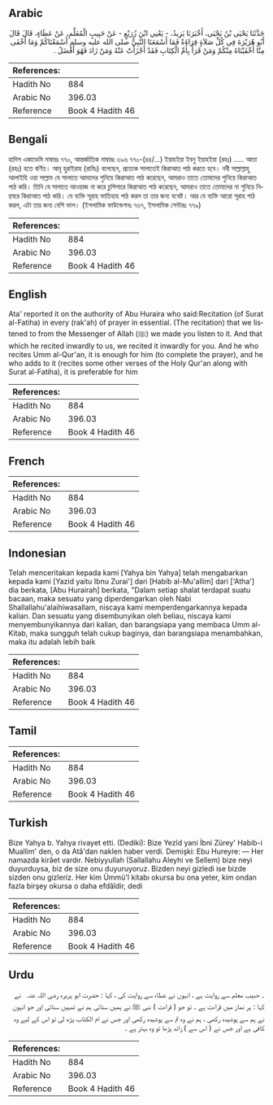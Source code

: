 ## Arabic


<div dir="rtl" lang="ar" style={{fontSize:'larger',backgroundColor:'#f8f9fa',padding:20}}>
حَدَّثَنَا يَحْيَى بْنُ يَحْيَى، أَخْبَرَنَا يَزِيدُ، - يَعْنِي ابْنَ زُرَيْعٍ - عَنْ حَبِيبٍ الْمُعَلِّمِ، عَنْ عَطَاءٍ، قَالَ قَالَ أَبُو هُرَيْرَةَ فِي كُلِّ صَلاَةٍ قِرَاءَةٌ فَمَا أَسْمَعَنَا النَّبِيُّ صلى الله عليه وسلم أَسْمَعْنَاكُمْ وَمَا أَخْفَى مِنَّا أَخْفَيْنَاهُ مِنْكُمْ وَمَنْ قَرَأَ بِأُمِّ الْكِتَابِ فَقَدْ أَجْزَأَتْ عَنْهُ وَمَنْ زَادَ فَهُوَ أَفْضَلُ ‏.‏
</div>
<div style={{backgroundColor:'#f8f9fa',padding:20, marginBottom: 10}}><table> <thead> <tr> <th>References:</th> <th></th> </tr> </thead> <tbody><tr><td>Hadith No</td><td>884</td></tr><tr><td>Arabic No</td><td>396.03</td></tr><tr><td>Reference</td><td>Book 4 Hadith 46</td></tr></tbody></table></div>

## Bengali


<div dir="ltr" lang="bn" style={{fontSize:'larger',backgroundColor:'#f8f9fa',padding:20}}>
হাদিস একাডেমি নাম্বারঃ ৭৭০, আন্তর্জাতিক নাম্বারঃ ৩৯৬ ৭৭০-(৪৪/...) ইয়াহইয়া ইবনু ইয়াহইয়া (রহঃ) ..... আতা (রহঃ) হতে বর্ণিত। আবূ হুরাইরাহ (রাযিঃ) বলেছেন, প্রত্যেক সালাতেই কিরাআত পাঠ করতে হবে। নবী সাল্লাল্লাহু আলাইহি ওয়া সাল্লাম যে সালাতে আমাদের শুনিয়ে কিরাআত পাঠ করেছেন, আমরাও তাতে তোমাদের শুনিয়ে কিরাআত পাঠ করি। তিনি যে সালাতে আওয়াজ না করে চুপিসারে কিরাআত পাঠ করেছেন, আমরাও তাতে তোমাদের না শুনিয়ে নিম্নস্বরে কিরাআত পাঠ করি। যে ব্যক্তি সূরাহ ফাতিহাহ পাঠ করল তা তার জন্য যথেষ্ট। আর যে ব্যক্তি আরো সূরাহ পাঠ করল, এটা তার জন্য বেশি ভাল। (ইসলামিক ফাউন্ডেশনঃ ৭৬৭, ইসলামিক সেন্টারঃ ৭৭৯)
</div>
<div style={{backgroundColor:'#f8f9fa',padding:20, marginBottom: 10}}><table> <thead> <tr> <th>References:</th> <th></th> </tr> </thead> <tbody><tr><td>Hadith No</td><td>884</td></tr><tr><td>Arabic No</td><td>396.03</td></tr><tr><td>Reference</td><td>Book 4 Hadith 46</td></tr></tbody></table></div>

## English


<div dir="ltr" lang="en" style={{fontSize:'larger',backgroundColor:'#f8f9fa',padding:20}}>
Ata' reported it on the authority of Abu Huraira who said:Recitation (of Surat al-Fatiha) in every (rak'ah) of prayer in essential. (The recitation) that we listened to from the Messenger of Allah (ﷺ) we made you listen to it. And that which he recited inwardly to us, we recited it inwardly for you. And he who recites Umm al-Qur'an, it is enough for him (to complete the prayer), and he who adds to it (recites some other verses of the Holy Qur'an along with Surat al-Fatiha), it is preferable for him
</div>
<div style={{backgroundColor:'#f8f9fa',padding:20, marginBottom: 10}}><table> <thead> <tr> <th>References:</th> <th></th> </tr> </thead> <tbody><tr><td>Hadith No</td><td>884</td></tr><tr><td>Arabic No</td><td>396.03</td></tr><tr><td>Reference</td><td>Book 4 Hadith 46</td></tr></tbody></table></div>

## French


<div dir="ltr" lang="fr" style={{fontSize:'larger',backgroundColor:'#f8f9fa',padding:20}}>

</div>
<div style={{backgroundColor:'#f8f9fa',padding:20, marginBottom: 10}}><table> <thead> <tr> <th>References:</th> <th></th> </tr> </thead> <tbody><tr><td>Hadith No</td><td>884</td></tr><tr><td>Arabic No</td><td>396.03</td></tr><tr><td>Reference</td><td>Book 4 Hadith 46</td></tr></tbody></table></div>

## Indonesian


<div dir="ltr" lang="id" style={{fontSize:'larger',backgroundColor:'#f8f9fa',padding:20}}>
Telah menceritakan kepada kami [Yahya bin Yahya] telah mengabarkan kepada kami [Yazid yaitu Ibnu Zurai'] dari [Habib al-Mu'allim] dari ['Atha'] dia berkata, [Abu Hurairah] berkata, "Dalam setiap shalat terdapat suatu bacaan, maka sesuatu yang diperdengarkan oleh Nabi Shallallahu'alaihiwasallam, niscaya kami memperdengarkannya kepada kalian. Dan sesuatu yang disembunyikan oleh beliau, niscaya kami menyembunyikannya dari kalian, dan barangsiapa yang membaca Umm al-Kitab, maka sungguh telah cukup baginya, dan barangsiapa menambahkan, maka itu adalah lebih baik
</div>
<div style={{backgroundColor:'#f8f9fa',padding:20, marginBottom: 10}}><table> <thead> <tr> <th>References:</th> <th></th> </tr> </thead> <tbody><tr><td>Hadith No</td><td>884</td></tr><tr><td>Arabic No</td><td>396.03</td></tr><tr><td>Reference</td><td>Book 4 Hadith 46</td></tr></tbody></table></div>

## Tamil


<div dir="ltr" lang="ta" style={{fontSize:'larger',backgroundColor:'#f8f9fa',padding:20}}>

</div>
<div style={{backgroundColor:'#f8f9fa',padding:20, marginBottom: 10}}><table> <thead> <tr> <th>References:</th> <th></th> </tr> </thead> <tbody><tr><td>Hadith No</td><td>884</td></tr><tr><td>Arabic No</td><td>396.03</td></tr><tr><td>Reference</td><td>Book 4 Hadith 46</td></tr></tbody></table></div>

## Turkish


<div dir="ltr" lang="tr" style={{fontSize:'larger',backgroundColor:'#f8f9fa',padding:20}}>
Bize Yahya b. Yahya rivayet etti. (Dediki): Bize Yezîd yani İbni Zürey' Habib-i Muallim' den, o da Atâ'dan naklen haber verdi. Demişki: Ebu Hureyre: — Her namazda kirâet vardır. Nebiyyullah (Sallallahu Aleyhi ve Sellem) bize neyi duyurduysa, biz de size onu duyuruyoruz. Bizden neyi gizledi ise bizde sizden onu gizleriz. Her kim Ümmü'l kitabı okursa bu ona yeter, kim ondan fazla birşey okursa o daha efdâldir, dedi
</div>
<div style={{backgroundColor:'#f8f9fa',padding:20, marginBottom: 10}}><table> <thead> <tr> <th>References:</th> <th></th> </tr> </thead> <tbody><tr><td>Hadith No</td><td>884</td></tr><tr><td>Arabic No</td><td>396.03</td></tr><tr><td>Reference</td><td>Book 4 Hadith 46</td></tr></tbody></table></div>

## Urdu


<div dir="rtl" lang="ur" style={{fontSize:'larger',backgroundColor:'#f8f9fa',padding:20}}>
۔ حبیب معلم سے روایت ہے ، انہوں نے عطاء سے روایت کی ، کہا : حضرت ابو ہریرہ ‌رضی ‌اللہ ‌عنہ ‌ ‌ نے کہا : ہر نماز میں قراءت ہے ۔ تو جو ( قراءت ) نبی ﷺ نے ہمیں سنائی ہم نے تمہیں سنائی اور جو انہوں نے ہم سے پوشیدہ رکھی ، ہم نے وہ تم سے پوشیدہ رکھی اور جس نے ام الکتاب پڑھ لی تو اس کے لیے وہ کافی ہے اور جس نے ( اس سے ) زائد پڑھا تو وہ بہتر ہے ۔
</div>
<div style={{backgroundColor:'#f8f9fa',padding:20, marginBottom: 10}}><table> <thead> <tr> <th>References:</th> <th></th> </tr> </thead> <tbody><tr><td>Hadith No</td><td>884</td></tr><tr><td>Arabic No</td><td>396.03</td></tr><tr><td>Reference</td><td>Book 4 Hadith 46</td></tr></tbody></table></div>